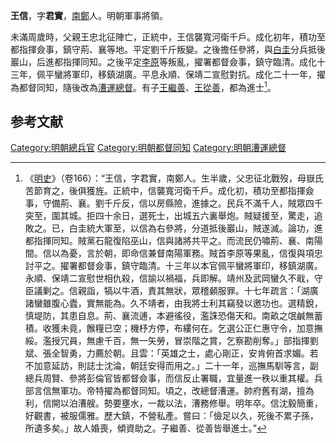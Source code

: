 {{Otheruses|王信|other=同名或類似名的其它條目描述}}
'''王信'''，字'''君實'''，[[南鄭|南鄭]]人。明朝軍事將領。

未滿周歲時，父親王忠北征陣亡，正統中，王信襲寬河衛千戶。成化初年，積功至都指揮僉事，鎮守荊、襄等地。平定劉千斤叛變。之後擔任參將，與[[白圭|白圭]]分兵抵後巖山，后進都指揮同知。之後平定[[李原|李原]]等叛亂，擢署都督僉事，鎮守臨清。成化十三年，佩平蠻將軍印，移鎮湖廣。平息永順、保靖二宣慰對抗。成化二十一年，擢為都督同知，隨後改為[[漕運總督|漕運總督]]。有子[[王繼善|王繼善]]、[[王從善|王從善]]，都為進士<ref>《[[明史|明史]]》（卷166）：“王信，字君實，南鄭人。生半歲，父忠征北戰歿，母嶽氏苦節育之，後俱獲旌。正統中，信襲寬河衛千戶。成化初，積功至都指揮僉事，守備荊、襄。劉千斤反，信以房縣險，進據之。民兵不滿千人，賊眾四千突至，圍其城。拒四十余日，選死士，出城五六裏舉炮。賊疑援至，驚走，追敗之。已，白圭統大軍至，以信為右參將，分道抵後巖山，賊遂滅。論功，進都指揮同知。賊黨石龍復陷巫山，信與諸將共平之。而流民仍嘯荊、襄、南陽間。信以為憂，言於朝，即命信兼督南陽軍務。賊首李原等果亂，信復與項忠討平之。擢署都督僉事，鎮守臨清。十三年以本官佩平蠻將軍印，移鎮湖廣。永順、保靖二宣慰世相仇殺，信諭以禍福，兵即解。靖州及武岡蠻久不戢，守臣議剿之。信親詣，犒以牛酒，責其無狀，眾稽顙服罪。十七年疏言：「湖廣諸蠻雖腹心蠹，實無能為。久不靖者，由我將士利其竊發以邀功也。選精銳，慎堤防，其患自息。荊、襄流逋，本避徭役，濫誅恐傷天和。南畝之氓鹹無蓄積。收獲未竟，餱糧已空；機杼方停，布縷何在。乞選公正仁惠守令，加意撫綏。濫授冗員，無慮千百，無一矢勞，冒崇階之賞，乞察勘削奪。」部指揮劉斌、張全智勇，力薦於朝。且雲：「英雄之士，處心剛正，安肯俯首求媚。若不加意延訪，則誌士沈淪，朝廷安得而用之。」二十一年，巡撫馬馴等言，副總兵周賢、參將彭倫官皆都督僉事，而信反止署職，宜量進一秩以重其權。兵部言信無軍功。帝特擢為都督同知。頃之，改總督漕運。帥府舊有湖，擅為利，信開以泊漕艘。勢要壅水，一裁以法，漕務修舉。明年卒。信沈毅簡重，好觀書，被服儒雅。歷大鎮，不營私產。嘗曰：「儉足以久，死後不累子孫，所遺多矣。」故人婚喪，傾資助之。子繼善、從善皆舉進士。”</ref>。

==参考文献==
{{wikisource|明史/卷166}}
{{Reflist}}

{{DEFAULTSORT:Wang王}}
[[Category:明朝總兵官|Category:明朝總兵官]]
[[Category:明朝都督同知|Category:明朝都督同知]]
[[Category:明朝漕運總督|Category:明朝漕運總督]]